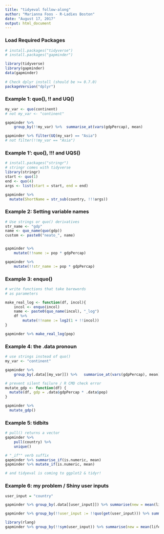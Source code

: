 ```yaml
---
title: "tidyeval follow-along"
author: "Marianna Foos - R-Ladies Boston"
date: "August 17, 2017"
output: html_document
---
```


### Load Required Packages
```r
# install.packages("tidyverse")
# install.packages("gapminder")

library(tidyverse)  
library(gapminder)  
data(gapminder)  
	
# Check dplyr install (should be >= 0.7.0)  
packageVersion("dplyr")
```


### Example 1: quo(), !! and UQ()
```r
my_var <- quo(continent)
# not my_var <- "continent"

gapminder %>% 
	group_by(!!my_var) %>% 	summarise_at(vars(gdpPercap), mean)

gapminder %>% filter(UQ(my_var) == "Asia")
# not filter(!!my_var == "Asia")
```


### Example 1': quo(), !!! and UQS()
```r
# install.packages("stringr")
# stringr comes with tidyverse
library(stringr)
start <- quo(1)
end <- quo(4)
args <- list(start = start, end = end)

gapminder %>% 
  mutate(ShortName = str_sub(country, !!!args))
```


### Example 2: Setting variable names
```r
# Use strings or quo() derivatives
str_name <- "gdp"
name <- quo_name(quo(gdp))
custom <- paste0("neato_", name)


gapminder %>%
	mutate(!!name := pop * gdpPercap)

gapminder %>%
	mutate(!!str_name := pop * gdpPercap)
```


### Example 3: enquo()
```r
# write functions that take barewords
# as parameters

make_real_log <- function(df, incol){
	incol <- enquo(incol)
	name <- paste0(quo_name(incol), "_log")
	df %>% 
		mutate(!!name := log2(1 + !!incol))
}

gapminder %>% make_real_log(pop)
```


### Example 4: the .data pronoun
```r
# use strings instead of quo()
my_var <- "continent"

gapminder %>% 
	group_by(.data[[my_var]]) %>% 	summarise_at(vars(gdpPercap), mean)

# prevent silent failure / R CMD check error
mutate_gdp <- function(df) {
  mutate(df, gdp = .data$gdpPercap * .data$pop)
} 

gapminder %>%
  mutate_gdp()
```


### Example 5: tidbits
```r
# pull() returns a vector
gapminder %>%
	pull(country) %>%
	unique()

# "_if"" verb suffix
gapminder %>% summarise_if(is.numeric, mean)
gapminder %>% mutate_if(is.numeric, mean)

# and tidyeval is coming to ggplot2 & tidyr!
```

### Example 6: my problem / Shiny user inputs
```r
user_input = "country"

gapminder %>% group_by(.data[[user_input]]) %>% summarise(new = mean(lifeExp))

gapminder %>% group_by(!!user_input := !!quo(get(user_input))) %>% summarise(new = mean(lifeExp)) #2991

library(rlang)
gapminder %>% group_by(!!sym(user_input)) %>% summarise(new = mean(lifeExp))
```